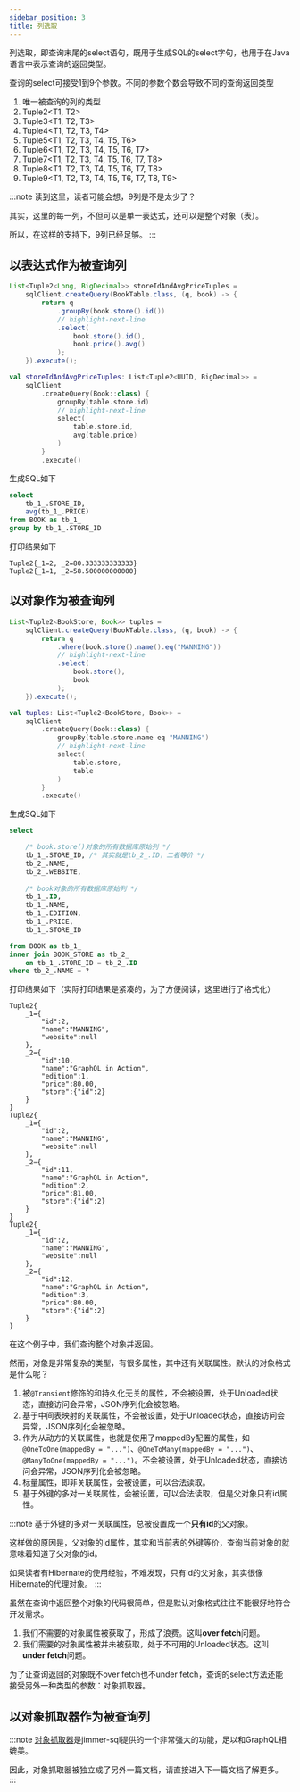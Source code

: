```yaml
---
sidebar_position: 3
title: 列选取
---
```



列选取，即查询末尾的select语句，既用于生成SQL的select字句，也用于在Java语言中表示查询的返回类型。

查询的select可接受1到9个参数。不同的参数个数会导致不同的查询返回类型

1. 唯一被查询的列的类型
2. Tuple2&lt;T1, T2&gt;
3. Tuple3&lt;T1, T2, T3&gt;
4. Tuple4&lt;T1, T2, T3, T4&gt;
5. Tuple5&lt;T1, T2, T3, T4, T5, T6&gt;
6. Tuple6&lt;T1, T2, T3, T4, T5, T6, T7&gt;
7. Tuple7&lt;T1, T2, T3, T4, T5, T6, T7, T8&gt;
8. Tuple8&lt;T1, T2, T3, T4, T5, T6, T7, T8&gt;
9. Tuple9&lt;T1, T2, T3, T4, T5, T6, T7, T8, T9&gt;

:::note
读到这里，读者可能会想，9列是不是太少了？

其实，这里的每一列，不但可以是单一表达式，还可以是整个对象（表）。

所以，在这样的支持下，9列已经足够。
:::

## 以表达式作为被查询列

<Tabs groupId="language">
<TabItem value="java" label="Java">

```java
List<Tuple2<Long, BigDecimal>> storeIdAndAvgPriceTuples =
    sqlClient.createQuery(BookTable.class, (q, book) -> {
        return q
            .groupBy(book.store().id())
            // highlight-next-line
            .select(
                book.store().id(),
                book.price().avg()
            );
    }).execute();
```

</TabItem>
<TabItem value="kotlin" label="Kotlin">

```kotlin
val storeIdAndAvgPriceTuples: List<Tuple2<UUID, BigDecimal>> = 
    sqlClient
        .createQuery(Book::class) {
            groupBy(table.store.id)
            // highlight-next-line
            select(
                table.store.id,
                avg(table.price)
            )
        }
        .execute()
```

</TabItem>
</Tabs>

生成SQL如下
```sql
select 
    tb_1_.STORE_ID, 
    avg(tb_1_.PRICE) 
from BOOK as tb_1_ 
group by tb_1_.STORE_ID
```

打印结果如下
```
Tuple2{_1=2, _2=80.333333333333}
Tuple2{_1=1, _2=58.500000000000}
```

## 以对象作为被查询列

<Tabs groupId="language">
<TabItem value="java" label="Java">

```java
List<Tuple2<BookStore, Book>> tuples =
    sqlClient.createQuery(BookTable.class, (q, book) -> {
        return q
            .where(book.store().name().eq("MANNING"))
            // highlight-next-line
            .select(
                book.store(),
                book
            );
    }).execute();
```

</TabItem>
<TabItem value="kotlin" label="Kotlin">

```kotlin
val tuples: List<Tuple2<BookStore, Book>> = 
    sqlClient
        .createQuery(Book::class) {
            groupBy(table.store.name eq "MANNING")
            // highlight-next-line
            select(
                table.store,
                table
            )
        }
        .execute()
```

</TabItem>
</Tabs>

生成SQL如下
```sql
select

    /* book.store()对象的所有数据库原始列 */
    tb_1_.STORE_ID, /* 其实就是tb_2_.ID，二者等价 */
    tb_2_.NAME, 
    tb_2_.WEBSITE, 
    
    /* book对象的所有数据库原始列 */
    tb_1_.ID, 
    tb_1_.NAME, 
    tb_1_.EDITION, 
    tb_1_.PRICE, 
    tb_1_.STORE_ID

from BOOK as tb_1_ 
inner join BOOK_STORE as tb_2_ 
    on tb_1_.STORE_ID = tb_2_.ID 
where tb_2_.NAME = ?
```

打印结果如下（实际打印结果是紧凑的，为了方便阅读，这里进行了格式化）

```
Tuple2{
    _1={
        "id":2,
        "name":"MANNING",
        "website":null
    }, 
    _2={
        "id":10,
        "name":"GraphQL in Action",
        "edition":1,
        "price":80.00,
        "store":{"id":2}
    }
}
Tuple2{
    _1={
        "id":2,
        "name":"MANNING",
        "website":null
    }, 
    _2={
        "id":11,
        "name":"GraphQL in Action",
        "edition":2,
        "price":81.00,
        "store":{"id":2}
    }
}
Tuple2{
    _1={
        "id":2,
        "name":"MANNING",
        "website":null
    }, 
    _2={
        "id":12,
        "name":"GraphQL in Action",
        "edition":3,
        "price":80.00,
        "store":{"id":2}
    }
}
```

在这个例子中，我们查询整个对象并返回。

然而，对象是非常复杂的类型，有很多属性，其中还有关联属性。默认的对象格式是什么呢？

1. 被`@Transient`修饰的和持久化无关的属性，不会被设置，处于Unloaded状态，直接访问会异常，JSON序列化会被忽略。
2. 基于中间表映射的关联属性，不会被设置，处于Unloaded状态，直接访问会异常，JSON序列化会被忽略。
3. 作为从动方的关联属性，也就是使用了mappedBy配置的属性，如`@OneToOne(mappedBy = "...")`、`@OneToMany(mappedBy = "...")`、`@ManyToOne(mappedBy = "...")`。不会被设置，处于Unloaded状态，直接访问会异常，JSON序列化会被忽略。
4. 标量属性，即非关联属性，会被设置，可以合法读取。
5. 基于外键的多对一关联属性，会被设置，可以合法读取，但是父对象只有id属性。

:::note
基于外键的多对一关联属性，总被设置成一个<b>只有id</b>的父对象。

这样做的原因是，父对象的id属性，其实和当前表的外键等价，查询当前对象的就意味着知道了父对象的id。

如果读者有Hibernate的使用经验，不难发现，只有id的父对象，其实很像Hibernate的代理对象。
:::

虽然在查询中返回整个对象的代码很简单，但是默认对象格式往往不能很好地符合开发需求。

1. 我们不需要的对象属性被获取了，形成了浪费。这叫<b>over fetch</b>问题。
2. 我们需要的对象属性被并未被获取，处于不可用的Unloaded状态。这叫<b>under fetch</b>问题。

为了让查询返回的对象既不over fetch也不under fetch，查询的select方法还能接受另外一种类型的参数：对象抓取器。

## 以对象抓取器作为被查询列

:::note
[对象抓取器](./fetcher)是jimmer-sql提供的一个非常强大的功能，足以和GraphQL相媲美。

因此，对象抓取器被独立成了另外一篇文档，请直接进入下一篇文档了解更多。
:::